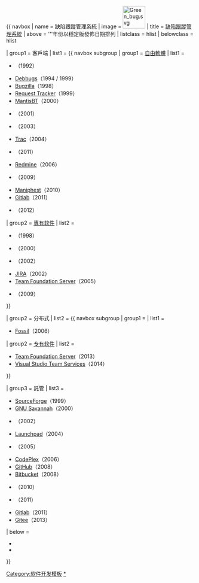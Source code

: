 {{ navbox
| name       = 缺陷跟蹤管理系統
| image      = [[File:Green_bug.svg|60px]]
| title      = [[缺陷跟蹤管理系統]]
| above = '''年份以穩定版發佈日期排列
| listclass  = hlist
| belowclass = hlist

| group1     = 客戶端
| list1      = {{ navbox subgroup
| group1     = [[自由軟體]]
| list1      =
* {{tsl|en|GNATS}}（<time>1992</time>）
* [[Debbugs]]（<time>1994</time> / <time>1999</time>）
* [[Bugzilla]]（<time>1998</time>）
* [[Request Tracker]]（<time>1999</time>）
* [[Mantis|MantisBT]]（<time>2000</time>）
* {{tsl|en|Roundup（issue tracker）||Roundup}}（<time>2001</time>）
* {{tsl|en|The Bug Genie}}（<time>2003</time>）
* [[Trac]]（<time>2004</time>）
* {{tsl|en|Tuleap_（project_management）|Tuleap}}（<time>2011</time>）
* [[Redmine]]（<time>2006</time>）
* {{tsl|en|Apache Allura}}（<time>2009</time>）
* [[Phabricator|Maniphest]]（<time>2010</time>）
* [[Gitlab]]（<time>2011</time>）
* {{tsl|en|Apache Bloodhound}}（<time>2012</time>）

| group2     = [[專有软件]]
| list2      =
* {{tsl|en|TestTrack}}（<time>1998</time>）
* {{tsl|en|FogBugz}}（<time>2000</time>）
* {{tsl|en|Axosoft}}（<time>2002</time>）
* [[JIRA|JIRA]]（<time>2002</time>）
* [[Team Foundation Server]]（<time>2005</time>）
* {{tsl|en|YouTrack}}（<time>2009</time>）
}}

| group2     = 分布式
| list2      = {{ navbox subgroup
| group1     =
| list1      =
* [[Fossil]]（<time>2006</time>）

| group2     = [[专有软件]]
| list2      =
* [[Team Foundation Server]]（<time>2013</time>）
* [[Microsoft Visual Studio|Visual Studio Team Services]]（<time>2014</time>）
}}

| group3     = 託管
| list3      =
* [[SourceForge]]（<time>1999</time>）
* [[GNU Savannah]]（<time>2000</time>）
* {{tsl|en|OSDN}}（<time>2002</time>）
* [[Launchpad (網站)|Launchpad]]（<time>2004</time>）
* {{tsl|en|Assembla}}（<time>2005</time>）
* [[CodePlex]]（<time>2006</time>）
* [[GitHub]]（<time>2008</time>）
* [[Bitbucket]]（<time>2008</time>）
* {{tsl|en|Bontq}}（<time>2010</time>）
* {{tsl|en|YouTrack}}（<time>2011</time>）
* [[Gitlab]]（<time>2011</time>）
* [[Gitee]]（<time>2013</time>）

| below      =
* {{category-inline|缺陷和问题跟踪软件|分类}}
* {{tsl|en|Comparison of issue-tracking systems|问题跟踪系统的比较|比较}}

}}
<noinclude>
[[Category:软件开发模板]]
[[Category:缺陷和问题跟踪软件|*]]
</noinclude>
